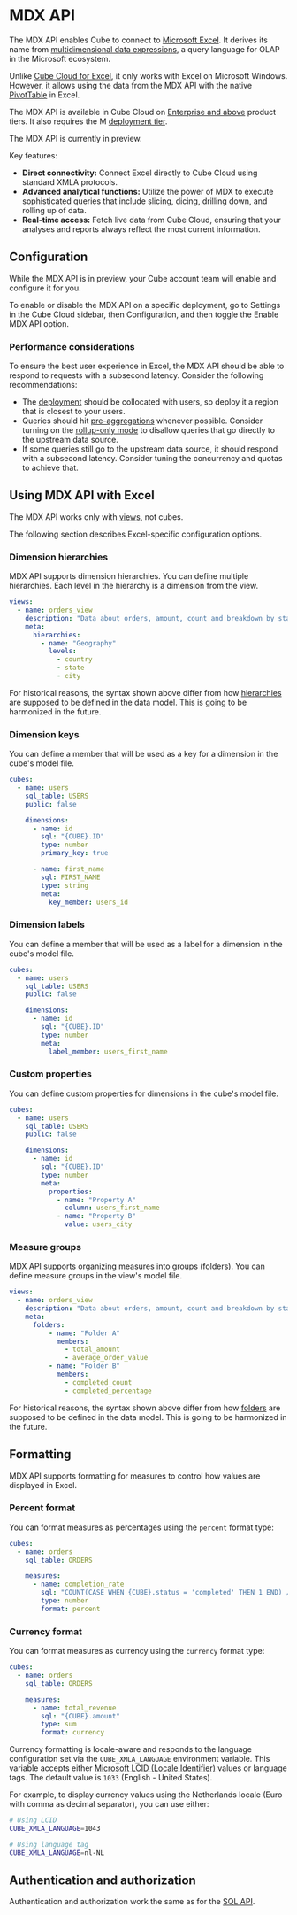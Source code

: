 # MDX API

The MDX API enables Cube to connect to [Microsoft Excel][ref-excel]. It derives
its name from [multidimensional data expressions][link-mdx], a query language
for OLAP in the Microsoft ecosystem.

Unlike [Cube Cloud for Excel][ref-cube-cloud-for-excel], it only works with Excel
on Microsoft Windows. However, it allows using the data from the MDX API with the
native [PivotTable][link-pivottable] in Excel.

<SuccessBox>

The MDX API is available in Cube Cloud on [Enterprise and
above](https://cube.dev/pricing) product tiers.
It also requires the M [deployment tier](/product/deployment/cloud/pricing#deployment-tiers).

</SuccessBox>

<WarningBox>

The MDX API is currently in preview.

</WarningBox>

Key features:

- <b>Direct connectivity:</b> Connect Excel directly to Cube Cloud using standard XMLA protocols.
- <b>Advanced analytical functions:</b> Utilize the power of MDX to execute sophisticated queries that include slicing, dicing, drilling down, and rolling up of data.
- <b>Real-time access:</b> Fetch live data from Cube Cloud, ensuring that your analyses and reports always reflect the most current information.

## Configuration

<WarningBox>

While the MDX API is in preview, your Cube account team will enable and configure it for you.

</WarningBox>

To enable or disable the MDX API on a specific deployment, go to <Btn>Settings</Btn>
in the Cube Cloud sidebar, then <Btn>Configuration</Btn>, and then toggle the
<Btn>Enable MDX API</Btn> option.

### Performance considerations

To ensure the best user experience in Excel, the MDX API should be able to respond to
requests with a subsecond latency. Consider the following recommendations:

- The [deployment][ref-deployment] should be collocated with users, so deploy it a region
that is closest to your users.
- Queries should hit [pre-aggregations][ref-pre-aggregations] whenever possible. Consider
turning on the [rollup-only mode][ref-rollup-only-mode] to disallow queries that go
directly to the upstream data source.
- If some queries still go to the upstream data source, it should respond with a
subsecond latency. Consider tuning the concurrency and quotas to achieve that.

## Using MDX API with Excel

<InfoBox>

The MDX API works only with [views][ref-views], not cubes.

</InfoBox>

The following section describes Excel-specific configuration options.

### Dimension hierarchies

MDX API supports dimension hierarchies. You can define multiple hierarchies.
Each level in the hierarchy is a dimension from the view.

```yaml
views:
  - name: orders_view
    description: "Data about orders, amount, count and breakdown by status and geography."
    meta:
      hierarchies:
        - name: "Geography"
          levels:
            - country
            - state
            - city
```

<InfoBox>

For historical reasons, the syntax shown above differ from how
[hierarchies][ref-hierarchies] are supposed to be defined in the data model.
This is going to be harmonized in the future. 

</InfoBox>

### Dimension keys

You can define a member that will be used as a key for a dimension in the cube's model file.

```yaml
cubes:
  - name: users
    sql_table: USERS
    public: false

    dimensions:
      - name: id
        sql: "{CUBE}.ID"
        type: number
        primary_key: true

      - name: first_name
        sql: FIRST_NAME
        type: string
        meta:
          key_member: users_id
```

### Dimension labels

You can define a member that will be used as a label for a dimension in the cube's model file.

```yaml
cubes:
  - name: users
    sql_table: USERS
    public: false

    dimensions:
      - name: id
        sql: "{CUBE}.ID"
        type: number
        meta:
          label_member: users_first_name
```

### Custom properties

You can define custom properties for dimensions in the cube's model file.

```yaml
cubes:
  - name: users
    sql_table: USERS
    public: false

    dimensions:
      - name: id
        sql: "{CUBE}.ID"
        type: number
        meta:
          properties:
            - name: "Property A"
              column: users_first_name
            - name: "Property B"
              value: users_city
```

### Measure groups

MDX API supports organizing measures into groups (folders). You can define measure groups in the view's model file.

```yaml
views:
  - name: orders_view
    description: "Data about orders, amount, count and breakdown by status and geography."
    meta:
      folders:
          - name: "Folder A"
            members:
              - total_amount
              - average_order_value
          - name: "Folder B"
            members:
              - completed_count
              - completed_percentage
```

<InfoBox>

For historical reasons, the syntax shown above differ from how
[folders][ref-folders] are supposed to be defined in the data model.
This is going to be harmonized in the future. 

</InfoBox>

## Formatting

MDX API supports formatting for measures to control how values are displayed in Excel.

### Percent format

You can format measures as percentages using the `percent` format type:

```yaml
cubes:
  - name: orders
    sql_table: ORDERS

    measures:
      - name: completion_rate
        sql: "COUNT(CASE WHEN {CUBE}.status = 'completed' THEN 1 END) / COUNT(*)"
        type: number
        format: percent
```

### Currency format

You can format measures as currency using the `currency` format type:

```yaml
cubes:
  - name: orders
    sql_table: ORDERS

    measures:
      - name: total_revenue
        sql: "{CUBE}.amount"
        type: sum
        format: currency
```

Currency formatting is locale-aware and responds to the language configuration set via the `CUBE_XMLA_LANGUAGE` environment variable. This variable accepts either [Microsoft LCID (Locale Identifier)][link-lcid] values or language tags. The default value is `1033` (English - United States).

For example, to display currency values using the Netherlands locale (Euro with comma as decimal separator), you can use either:

```bash
# Using LCID
CUBE_XMLA_LANGUAGE=1043

# Using language tag
CUBE_XMLA_LANGUAGE=nl-NL
```

## Authentication and authorization

Authentication and authorization work the same as for the [SQL API](/product/apis-integrations/sql-api/security).

[link-lcid]: https://learn.microsoft.com/en-us/openspecs/windows_protocols/ms-lcid/70feba9f-294e-491e-b6eb-56532684c37f
[ref-excel]: /product/configuration/visualization-tools/excel
[link-mdx]: https://learn.microsoft.com/en-us/analysis-services/multidimensional-models/mdx/multidimensional-model-data-access-analysis-services-multidimensional-data?view=asallproducts-allversions#bkmk_querylang
[link-pivottable]: https://support.microsoft.com/en-us/office/create-a-pivottable-to-analyze-worksheet-data-a9a84538-bfe9-40a9-a8e9-f99134456576
[ref-cube-cloud-for-excel]: /product/apis-integrations/microsoft-excel
[ref-hierarchies]: /product/data-modeling/reference/hierarchies
[ref-folders]: /product/data-modeling/reference/view#folders
[ref-views]: /product/data-modeling/concepts#views
[ref-deployment]: /product/deployment/cloud/deployments
[ref-pre-aggregations]: /product/caching/using-pre-aggregations
[ref-rollup-only-mode]: /product/caching/using-pre-aggregations#rollup-only-mode